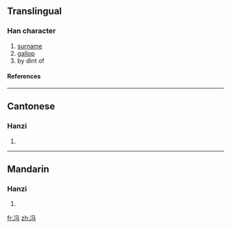 {{see|馮}}

==Translingual==
===Han character===
{{Han char|rn=15|rad=冫|as=03|sn=5|four=|canj=戈一弓女一 (IMNVM)}}
# [[surname]]
# [[gallop]]
# by dint of
====References====
{{Han ref|kx=0131.231|hdz=74540.040|uh=51AF|ud=20911}}
----
==Cantonese==
===Hanzi===
{{yue-hanzi|jyut=|y=fung4}}
# {{defn|Cantonese}}
----
==Mandarin==
===Hanzi===
{{cmn-hanzi|tra=馮|pin=[[féng]] ([[feng2]])|wg=feng<sup>2</sup>}}
# {{defn|Mandarin}}




[[fr:冯]]
[[zh:冯]]